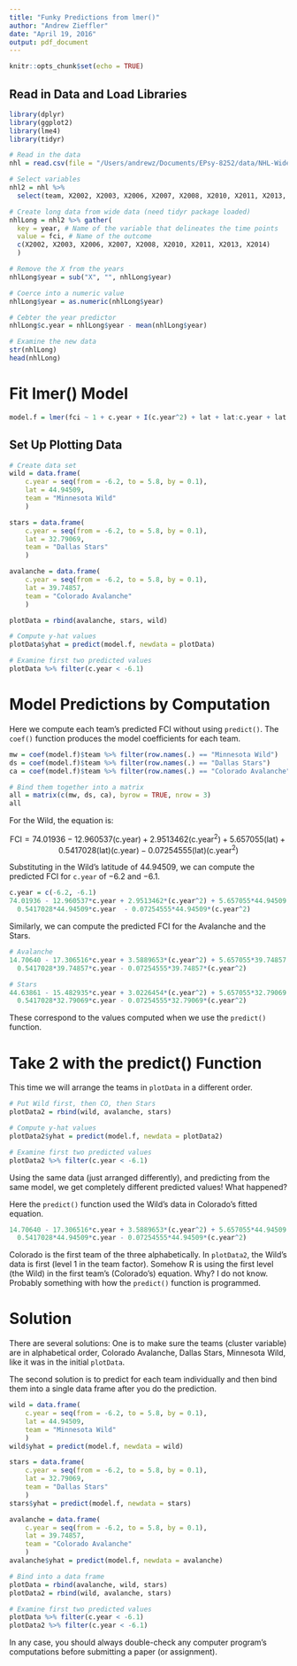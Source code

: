 ```yaml
---
title: "Funky Predictions from lmer()"
author: "Andrew Zieffler"
date: "April 19, 2016"
output: pdf_document
---
```


```r
knitr::opts_chunk$set(echo = TRUE)
```

## Read in Data and Load Libraries

```r
library(dplyr)
library(ggplot2)
library(lme4)
library(tidyr)

# Read in the data
nhl = read.csv(file = "/Users/andrewz/Documents/EPsy-8252/data/NHL-Wide.csv")

# Select variables
nhl2 = nhl %>% 
  select(team, X2002, X2003, X2006, X2007, X2008, X2010, X2011, X2013, X2014, lat)

# Create long data from wide data (need tidyr package loaded)
nhlLong = nhl2 %>% gather(
  key = year, # Name of the variable that delineates the time points
  value = fci, # Name of the outcome
  c(X2002, X2003, X2006, X2007, X2008, X2010, X2011, X2013, X2014)
  )

# Remove the X from the years
nhlLong$year = sub("X", "", nhlLong$year)

# Coerce into a numeric value
nhlLong$year = as.numeric(nhlLong$year)

# Cebter the year predictor
nhlLong$c.year = nhlLong$year - mean(nhlLong$year)

# Examine the new data
str(nhlLong)
head(nhlLong)
```

# Fit lmer() Model

```r
model.f = lmer(fci ~ 1 + c.year + I(c.year^2) + lat + lat:c.year + lat:I(c.year^2) + (1 + c.year + I(c.year^2) | team), data = nhlLong)
```

## Set Up Plotting Data

```r
# Create data set 
wild = data.frame(
	c.year = seq(from = -6.2, to = 5.8, by = 0.1),
	lat = 44.94509,
	team = "Minnesota Wild"
	)

stars = data.frame(
	c.year = seq(from = -6.2, to = 5.8, by = 0.1),
	lat = 32.79069,
	team = "Dallas Stars"
	)

avalanche = data.frame(
	c.year = seq(from = -6.2, to = 5.8, by = 0.1),
	lat = 39.74857,
	team = "Colorado Avalanche"
	)

plotData = rbind(avalanche, stars, wild)

# Compute y-hat values 
plotData$yhat = predict(model.f, newdata = plotData)

# Examine first two predicted values
plotData %>% filter(c.year < -6.1)
```

# Model Predictions by Computation

Here we compute each team's predicted FCI without using `predict()`. The `coef()` function produces the model coefficients for each team.

```r
mw = coef(model.f)$team %>% filter(row.names(.) == "Minnesota Wild")
ds = coef(model.f)$team %>% filter(row.names(.) == "Dallas Stars")
ca = coef(model.f)$team %>% filter(row.names(.) == "Colorado Avalanche")

# Bind them together into a matrix
all = matrix(c(mw, ds, ca), byrow = TRUE, nrow = 3)
all
```

For the Wild, the equation is:

$$
\mathrm{FCI} = 74.01936 - 12.960537(\mathrm{c.year}) + 2.9513462(\mathrm{c.year}^2) + 5.657055(\mathrm{lat}) + 0.5417028(\mathrm{lat})(\mathrm{c.year}) - 0.07254555(\mathrm{lat})(\mathrm{c.year}^2)
$$

Substituting in the Wild's latitude of 44.94509, we can compute the predicted FCI for `c.year` of $-6.2$ and $-6.1$.

```r
c.year = c(-6.2, -6.1)
74.01936 - 12.960537*c.year + 2.9513462*(c.year^2) + 5.657055*44.94509 + 
  0.5417028*44.94509*c.year  - 0.07254555*44.94509*(c.year^2)
```

Similarly, we can compute the predicted FCI for the Avalanche and the Stars.

```r
# Avalanche
14.70640 - 17.306516*c.year + 3.5889653*(c.year^2) + 5.657055*39.74857 + 
  0.5417028*39.74857*c.year - 0.07254555*39.74857*(c.year^2)

# Stars
44.63861 - 15.482935*c.year + 3.0226454*(c.year^2) + 5.657055*32.79069 + 
  0.5417028*32.79069*c.year - 0.07254555*32.79069*(c.year^2)
```

These correspond to the values computed when we use the `predict()` function.

# Take 2 with the predict() Function

This time we will arrange the teams in `plotData` in a different order.

```r
# Put Wild first, then CO, then Stars
plotData2 = rbind(wild, avalanche, stars)

# Compute y-hat values 
plotData2$yhat = predict(model.f, newdata = plotData2)

# Examine first two predicted values
plotData2 %>% filter(c.year < -6.1)
```

Using the same data (just arranged differently), and predicting from the same model, we get completely different predicted values! What happened?

Here the `predict()` function used the Wild's data in Colorado's fitted equation.

```r
14.70640 - 17.306516*c.year + 3.5889653*(c.year^2) + 5.657055*44.94509 + 
  0.5417028*44.94509*c.year - 0.07254555*44.94509*(c.year^2)
```

Colorado is the first team of the three alphabetically. In `plotData2`, the Wild's data is first (level 1 in the team factor). Somehow R is using the first level (the Wild) in the first team's (Colorado's) equation. Why? I do not know. Probably something with how the `predict()` function is programmed.

# Solution

There are several solutions: One is to make sure the teams (cluster variable) are in alphabetical order, Colorado Avalanche, Dallas Stars, Minnesota Wild, like it was in the initial `plotData`.

The second solution is to predict for each team individually and then bind them into a single data frame after you do the prediction.

```r
wild = data.frame(
	c.year = seq(from = -6.2, to = 5.8, by = 0.1),
	lat = 44.94509,
	team = "Minnesota Wild"
	)
wild$yhat = predict(model.f, newdata = wild)

stars = data.frame(
	c.year = seq(from = -6.2, to = 5.8, by = 0.1),
	lat = 32.79069,
	team = "Dallas Stars"
	)
stars$yhat = predict(model.f, newdata = stars)

avalanche = data.frame(
	c.year = seq(from = -6.2, to = 5.8, by = 0.1),
	lat = 39.74857,
	team = "Colorado Avalanche"
	)
avalanche$yhat = predict(model.f, newdata = avalanche)

# Bind into a data frame
plotData = rbind(avalanche, wild, stars)
plotData2 = rbind(wild, avalanche, stars)

# Examine first two predicted values
plotData %>% filter(c.year < -6.1)
plotData2 %>% filter(c.year < -6.1)
```

In any case, you should always double-check any computer program's computations before submitting a paper (or assignment).




